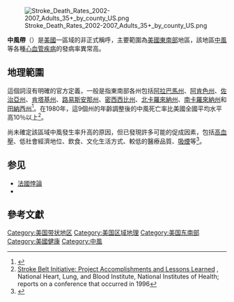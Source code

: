 {{Expand language|1=en|time=2020-11-14T03:09:03+00:00}}
[[File:Stroke_Death_Rates_2002-2007_Adults_35+_by_county_US.png|thumb]]

'''中風帶'''（{{lang-en|Stroke Belt}}）是[[美國|美國]]一區域的非正式稱呼，主要範圍為[[美國東南部|美國東南部]]地區，該地區[[中風|中風]]等各種[[心血管疾病|心血管疾病]]的發病率異常高。

==地理範圍==
這個詞沒有明確的官方定義，一般是指東南部各州包括[[阿拉巴馬州|阿拉巴馬州]]、[[阿肯色州|阿肯色州]]、[[佐治亞州|佐治亞州]]、[[肯塔基州|肯塔基州]]、[[路易斯安那州|路易斯安那州]]、[[密西西比州|密西西比州]]、[[北卡羅來納州|北卡羅來納州]]、[[南卡羅來納州|南卡羅來納州]]和[[田納西州|田納西州]]<ref>{{Cite web | url=https://www.everydayhealth.com/stroke/stroke-risk-higher-in-southeastern-us.aspx | title=The 'Stroke Belt': Why is Stroke Risk Higher in the Southeast? | accessdate=2020-11-14 | archive-date=2020-12-01 | archive-url=https://web.archive.org/web/20201201021042/https://www.everydayhealth.com/stroke/stroke-risk-higher-in-southeastern-us.aspx | dead-url=no }}</ref>。在1980年，這9個州的年齡調整後的中風死亡率比美國全國平均水平高10％以上<ref name=Lessons>[http://www.nhlbi.nih.gov/health/prof/heart/other/sb_spec.pdf Stroke Belt Initiative: Project Accomplishments and Lessons Learned] {{Wayback|url=http://www.nhlbi.nih.gov/health/prof/heart/other/sb_spec.pdf |date=20081001162318 }}, National Heart, Lung, and Blood Institute, National Institutes of Health; reports on a conference that occurred in 1996</ref>。

尚未確定該區域中風發生率升高的原因，但已發現許多可能的促成因素，包括[[高血壓|高血壓]]、低社會經濟地位、飲食、文化生活方式、較低的醫療品質、[[吸煙|吸煙]]等<ref name=WornChildhood>{{cite journal |vauthors=Glymour MM, Avendaño M, Berkman LF |title=Is the 'stroke belt' worn from childhood?: risk of first stroke and state of residence in childhood and adulthood |journal=Stroke |volume=38 |issue=9 |pages=2415–21 |date=Sep 2007 |pmid=17673716 |doi=10.1161/STROKEAHA.107.482059 |url=http://stroke.ahajournals.org/cgi/content/full/38/9/2415 |access-date=2020-11-14 |archive-date=2010-10-02 |archive-url=https://web.archive.org/web/20101002092855/http://stroke.ahajournals.org/cgi/content/full/38/9/2415 |dead-url=no }}</ref>。

==参见==
* [[法國悖論|法國悖論]]
* {{tsl|en|Banana Belt|香蕉带}}

==參考文獻==
{{reflist}}

{{U.S. Belt regions}}
[[Category:美国带状地区|Category:美国带状地区]]
[[Category:美国区域地理|Category:美国区域地理]]
[[Category:美国东南部|Category:美国东南部]]
[[Category:美國健康|Category:美國健康]]
[[Category:中風|Category:中風]]

{{US-geo-stub}}
